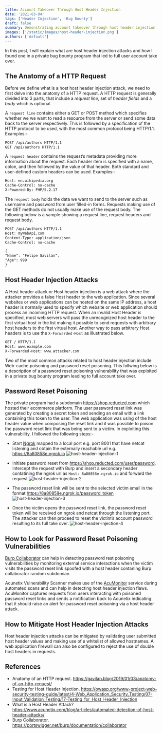 ```yaml
---
title: Account Takeover Through Host Header Injection
date: '2021-03-04'
tags: ['Header Injection', 'Bug Bounty']
draft: false
summary: Demonstrating account takeover through host header injection
images: ['/static/images/host-header-injection.png']
authors: ['default']
---
```


In this post, I will explain what are host header injection attacks and how I found one in a private bug bounty program that led to full user account take over.

## The Anatomy of a HTTP Request

Before we define what is a host host header injection attack, we need to first delve into the anatomy of a HTTP request. A HTTP request is generally divided into 3 parts, that include a _request line_, set of _header fields_ and a _body_ which is optional.

A `request line` contains either a GET or POST method which specifies whether we we want to read a resource from the server or send some data back to the server respectively. This is followed by a specification of the HTTP protocol to be used, with the most common protocol being HTTP/1.1. Examples:-

```txt
POST /api/authors HTTP/1.1
GET /api/authors HTTP/1.1
```

A `request header` contains the request’s metadata providing more information about the request. Each header item is specified with a name, colon, and then followed by the value of that header. Both standard and user-defined custom headers can be used. Examples:-

```txt
Host: en.wikipedia.org
Cache-Control: no-cache
X-Powered-By: PHP/5.2.17
```

The `request body` holds the data we want to send to the server such as username and password from user filled-in forms. Requests making use of the GET methods do not usually make use of the request body. The following below is a sample showing a request line, request headers and request body.

```txt
POST /api/authors HTTP/1.1
Host: myWebApi.com
Content-Type: application/json
Cache-Control: no-cache

{
"Name": "Felipe Gavilán",
"Age": 999
}
```

## Host Header Injection Attacks

A Host header attack or Host header injection is a web attack where the attacker provides a false Host header to the web application. Since several websites or web applications can be hosted on the same IP address, a host header is normally used to specify which website or web application should process an incoming HTTP request. When an invalid Host Header is specified, most web servers will pass the unrecognized host header to the first virtual host in the list making it possible to send requests with arbitrary host headers to the first virtual host. Another way to pass arbitrary Host headers is to use the `X-Forwarded-Host` as illustrated below.

```txt
GET / HTTP/1.1
Host: www.example.com
X-Forwarded-Host: www.attacker.com
```

Two of the most common attacks related to host header injection include Web-cache poisoning and password reset poisoning. This follwing below is a description of a password reset poisoning vulnerability that was exploited in a private bug bounty program leading to full account take over.

## Password Reset Poisoning

The private program had a subdomain https://shop.reducted.com which hosted their ecommerce platform. The user password reset link was generated by creating a secret token and sending an email with a link containing this token to the user. The web application was using of the host header value when composing the reset link and it was possible to poison the password reset link that was being sent to a victim. In exploiting this vulnerability, I followed the following steps:-

- Start [Ngrok](https://ngrok.com/) mapped to a local port e.g. port 8001 that have netcat listening and obtain the externally reachable url e.g. https://8a80858e.ngrok.io
  ![host-header-injection-1](/static/images/host-header-injection-1.png)

- Initiate password reset from https://shop.reducted.com/user/password. Intercept the request with Burp and insert a secondary header contatining the ngrok url as `Host: 8a80858e.ngrok.io` and forward the request
  ![host-header-injection-2](/static/images/host-header-injection-2.png)

- The password reset link will be sent to the selected victim email in the format https://8a80858e.ngrok.io/password_token
  ![host-header-injection-3](/static/images/host-header-injection-3.png)

- Once the victim opens the password reset link, the password reset token will be received on ngrok and netcat through the listening port. The attacker can then proceed to reset the victim’s account password resulting to its full take over.
  ![host-header-injection-4](/static/images/host-header-injection-4.png)

## How to Look for Password Reset Poisoning Vulnerabilities

[Burp Collaborator](https://portswigger.net/burp/documentation/collaborator) can help in detecting password rest poisoning vulnerabilities by monitoring external service interactions when the victim visits the password reset link spoofed with a host header contaning Burp collaborator random subdomian.

Acunetix Vulnerability Scanner makes use of the [AcuMonitor](https://www.acunetix.com/vulnerability-scanner/acumonitor-technology/) service during automated scans and can help in detecting host header injection flaws. AcuMonitor captures requests from users interacting with poisoned password reset links and sends a notification back to Acunetix indicating that it should raise an alert for password reset poisoning via a host header attack.

## How to Mitigate Host Header Injection Attacks

Host header injection attacks can be mitigated by validating user submitted host header values and making use of a whitelist of allowed hostnames. A web application firewall can also be configured to reject the use of double host headers in requests.

## References

- Anatomy of an HTTP request. https://gavilan.blog/2019/01/03/anatomy-of-an-http-request/
- Testing for Host Header Injection. https://owasp.org/www-project-web-security-testing-guide/latest/4-Web_Application_Security_Testing/07-Input_Validation_Testing/17-Testing_for_Host_Header_Injection
- What is a Host Header Attack? https://www.acunetix.com/blog/articles/automated-detection-of-host-header-attacks/
- Burp Collaborator. https://portswigger.net/burp/documentation/collaborator
